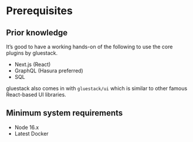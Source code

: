 



# Prerequisites

## Prior knowledge

It’s good to have a working hands-on of the following to use the core plugins by gluestack.

- Next.js (React)
- GraphQL (Hasura preferred)
- SQL

gluestack also comes in with `gluestack/ui` which is similar to other famous React-based UI libraries.

## Minimum system requirements

- Node 16.x
- Latest Docker
